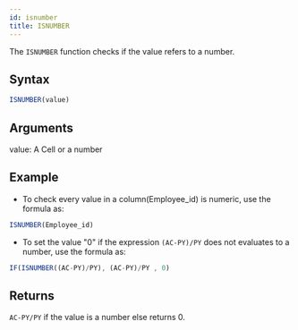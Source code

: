 ```yaml
---
id: isnumber
title: ISNUMBER
---
```


The `ISNUMBER` function checks if the value refers to a number.

## Syntax

```javascript
ISNUMBER(value)
```

## Arguments

value: A Cell or a number

## Example

* To check every value in a column(Employee_id) is numeric, use the formula as:

```javascript
ISNUMBER(Employee_id)
```

* To set the value "0" if the expression `(AC-PY)/PY` does not evaluates to a number, use the formula as:

```javascript
IF(ISNUMBER((AC-PY)/PY), (AC-PY)/PY , 0)
```

## Returns

`AC-PY/PY` if the value is a number else returns 0.
